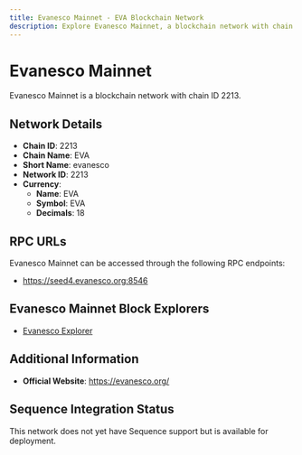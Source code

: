 ```yaml
--- 
title: Evanesco Mainnet - EVA Blockchain Network
description: Explore Evanesco Mainnet, a blockchain network with chain ID 2213. Learn about its native currency, EVA, and how to interact with the network.
---
```


# Evanesco Mainnet

Evanesco Mainnet is a blockchain network with chain ID 2213.

## Network Details

- **Chain ID**: 2213
- **Chain Name**: EVA
- **Short Name**: evanesco
- **Network ID**: 2213
- **Currency**: 
  - **Name**: EVA
  - **Symbol**: EVA
  - **Decimals**: 18

## RPC URLs

Evanesco Mainnet can be accessed through the following RPC endpoints:

- https://seed4.evanesco.org:8546

## Evanesco Mainnet Block Explorers

- [Evanesco Explorer](https://explorer.evanesco.org)

## Additional Information

- **Official Website**: https://evanesco.org/

## Sequence Integration Status

This network does not yet have Sequence support but is available for deployment.
